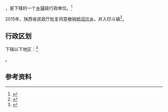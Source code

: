 {{中国乡级行政区|61/08/27/106/000}}

'''{{PAGENAMEBASE}}'''，是{{PRC admin/fullname|61/08/27/106/000|3}}下辖的一个[[乡镇|乡镇]]级行政单位。<ref>{{PRC admin/ref sgc|{{PRC admin/parent|61/08/27/106/000}}}}</ref>

2015年，陕西省民政厅批复同意撤销[[桥河岔乡|桥河岔乡]]，并入印斗镇<ref>{{Cite web |url=http://shaanxi.mca.gov.cn/article/mzyw1/201507/20150700841888.shtml |title=陕西省民政厅关于陕西省乡镇行政区划调整的公告 |access-date=2017-09-14 |archive-url=https://web.archive.org/web/20170914220400/http://shaanxi.mca.gov.cn/article/mzyw1/201507/20150700841888.shtml |archive-date=2017-09-14 |dead-url=yes }}</ref>。

== 行政区划 ==

{{PAGENAMEBASE}}下辖以下地区：<ref>{{PRC admin/ref sgc|61/08/27/106/000}}</ref>

{{PRC admin/children|61/08/27/106/000}}。

== 参考资料 ==

{{reflist}}

{{行政区划小作品}}
{{PRC admin/navcat|61/08/27/106/000}}
